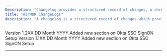```yaml
---
Description: "Changelog provides a structured record of changes, a chronological list of updates, including new features, improvements, bug fixes, security patches, and deprecated functionalities."
title: "AirMDR ChangeLogs"
description: "A changelog is a structured record of changes which provides a chronological list of updates, including new features, improvements, bug fixes, security patches, and deprecated functionalities."
---
```


<Tabs>
  <Tab title="Release Version">
    Version 1.2XX
  </Tab>

  <Tab title="Release Date">
    DD Month YYYY
  </Tab>

  <Tab title="New Features">
    Added new section on Okta SSO SignON Setup
  </Tab>

  <Tab title="Enhancements" />

  <Tab title="Fixes" />
</Tabs>

<Tabs>
  <Tab title="Release Version">
    Version 1.1XX
  </Tab>

  <Tab title="Release Date">
    DD Month YYYY
  </Tab>

  <Tab title="New Features">
    Added new section on Okta SSO SignON Setup
  </Tab>

  <Tab title="Enhancements" />

  <Tab title="Fixes" />
</Tabs>

***